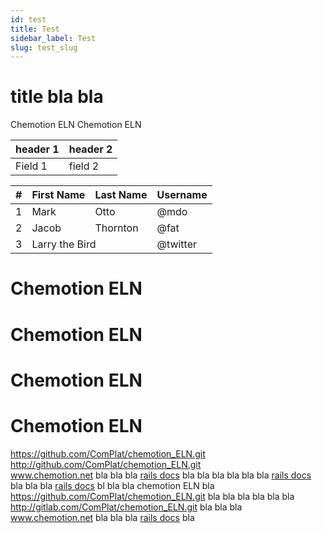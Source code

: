 ```yaml
---
id: test
title: Test
sidebar_label: Test
slug: test_slug
---
```


# title bla bla

Chemotion ELN
Chemotion ELN

| header 1 | header 2 |
|---|---|
| Field 1  |  field 2 |


<Table striped bordered hover>
<thead>
<tr>
<th className="column" style={{marginLeft: "5px", width:"50rem"}}>#</th>
<th>First Name</th>
<th>Last Name</th>
<th>Username</th>
</tr>
</thead>
<tbody>
<tr>
<td>1</td>
<td>Mark</td>
<td>Otto</td>
<td>@mdo</td>
</tr>
<tr>
<td>2</td>
<td>Jacob</td>
<td>Thornton</td>
<td>@fat</td>
</tr>
<tr>
<td>3</td>
<td colSpan="2">Larry the Bird</td>
<td>@twitter</td>
</tr>
</tbody>
</Table>

# Chemotion ELN
# Chemotion ELN
# Chemotion ELN
# Chemotion ELN

https://github.com/ComPlat/chemotion_ELN.git
http://github.com/ComPlat/chemotion_ELN.git    
www.chemotion.net
bla bla bla    [rails docs](https://guides.rubyonrails.org/action_mailer_basics.html#action-mailer-configuration) bla bla bla 
bla bla bla [rails docs](https://guides.rubyonrails.org/action_mailer_basics.html#chemotion_eln) bla bla bla [rails docs](https://guides.rubyonrails.org/action_mailer_basics.html#chemotion_eln) bl bla
bla chemotion ELN bla https://github.com/ComPlat/chemotion_ELN.git bla bla bla 
bla bla bla http://gitlab.com/ComPlat/chemotion_ELN.git  bla bla bla   
www.chemotion.net
bla bla bla [rails docs](https://guides.rubyonrails.org/action_mailer_basics.html#action-mailer-configuration) bla